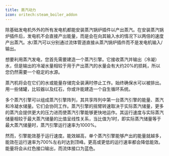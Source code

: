 ```yaml
---
title: 蒸汽动力
icon: oritech:steam_boiler_addon
---
```


<center>
<ModAsset location="oritech:area/steam_power" width={1000} />
</center>

除基础发电机外外的所有发电机都能安装蒸汽锅炉插件以产出蒸汽。在安装蒸汽锅炉插件后，发电机不会直接产出能量，而是会在向其输入水的情况下以两倍的速度产出蒸汽。水/蒸汽可以分别通过流体管道直接从蒸汽锅炉插件而不是发电机输入/输出。

想要利用蒸汽发电，您首先需要建造一个蒸汽引擎。它接收蒸汽并输出（冷凝）水，但是输出的冷凝水量相较于用于产出蒸汽的水量会有大约20%的损耗，所以您仍然需要一个稳定的水源。

<Callout variant="info">
    蒸汽机将会在它们的水或能量存储完全装满时停止工作。始终确保水可以被排出。
    用一些储罐，比较器以及红石，你或许能建造一个自生循环系统。
</Callout>

多个蒸汽引擎可以组成蒸汽引擎阵列，其共享阵列中第一台蒸汽引擎的能量、蒸汽和冷凝水储量。它们会协同工作。蒸汽引擎的摇臂转速取决于实际蒸汽储量，更多的蒸汽会提供更大的压力进而使蒸汽引擎能够更快地运作。其运行速度与实际蒸汽储量相较于最大蒸汽储量的比值呈线性关系，当比值为1时，即实际蒸汽储量等于最大蒸汽储量时，蒸汽引擎运行速率为1000%。

然而，引擎能效基于运行速度。能效越高，单个蒸汽引擎能够产出的能量就越多，能效在运行速率为700%左右时达到顶峰。更高或更低的运行速率都会降低能效。能量将会从红色接口输出，而流体接口为蓝色。
